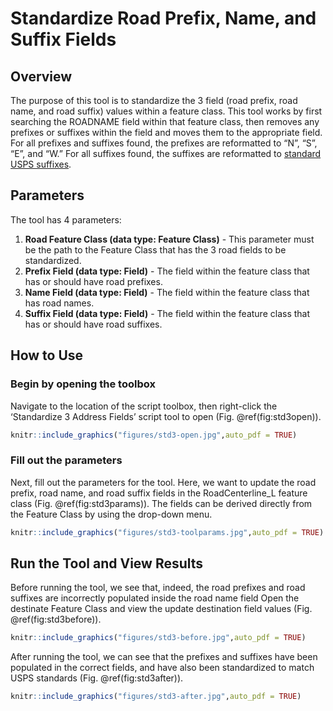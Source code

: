 # Standardize Road Prefix, Name, and Suffix Fields {#std3}
## Overview
The purpose of this tool is to standardize the 3 field (road prefix, road name, and road suffix) values within a feature class. This tool works by first searching the ROADNAME field within that feature class, then removes any prefixes or suffixes within the field and moves them to the appropriate field. For all prefixes and suffixes found, the prefixes are reformatted to "N", "S", "E", and "W." For all suffixes found, the suffixes are reformatted to [standard USPS suffixes](https://github.com/allanbreyes/udacity-data-science/blob/master/p2/data/suffixes.csv).

## Parameters
The tool has 4 parameters:  

1. **Road Feature Class (data type: Feature Class)** - This parameter must be the path to the Feature Class that has the 3 road fields to be standardized.
2. **Prefix Field  (data type: Field)** - The field within the feature class that has or should have road prefixes.
3. **Name Field (data type: Field)** - The field within the feature class that has road names.
4. **Suffix Field (data type: Field)** - The field within the feature class that has or should have road suffixes.

## How to Use
### Begin by opening the toolbox  
Navigate to the location of the script toolbox, then right-click the 'Standardize 3 Address Fields' script tool to open (Fig. \@ref(fig:std3open)).
```r
knitr::include_graphics("figures/std3-open.jpg",auto_pdf = TRUE)
```
###  Fill out the parameters 
Next, fill out the parameters for the tool. Here, we want to update the road prefix, road name, and road suffix fields in the RoadCenterline_L feature class (Fig. \@ref(fig:std3params)). The fields can be derived directly from the Feature Class by using the drop-down menu.
```r
knitr::include_graphics("figures/std3-toolparams.jpg",auto_pdf = TRUE)
```
## Run the Tool and View Results
Before running the tool, we see that, indeed, the road prefixes and road suffixes are incorrectly populated inside the road name field 
Open the destinate Feature Class and view the update destination field values (Fig. \@ref(fig:std3before)).
```r
knitr::include_graphics("figures/std3-before.jpg",auto_pdf = TRUE)
```
After running the tool, we can see that the prefixes and suffixes have been populated in the correct fields, and have also been standardized to match USPS standards  (Fig. \@ref(fig:std3after)).
```r
knitr::include_graphics("figures/std3-after.jpg",auto_pdf = TRUE)
```
